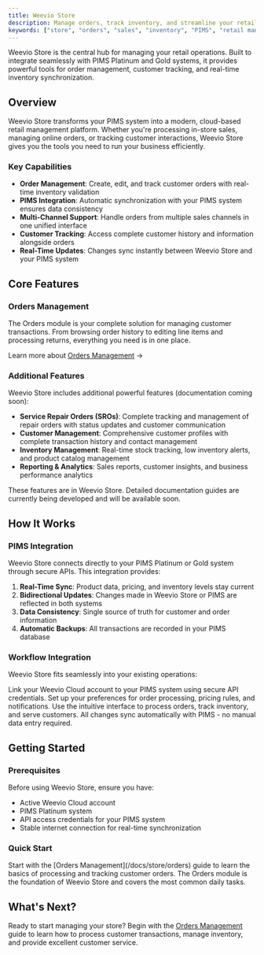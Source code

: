 ```yaml
---
title: Weevio Store
description: Manage orders, track inventory, and streamline your retail operations with Weevio Cloud Store Management.
keywords: ["store", "orders", "sales", "inventory", "PIMS", "retail management"]
---
```


Weevio Store is the central hub for managing your retail operations. Built to integrate seamlessly with PIMS Platinum and Gold systems, it provides powerful tools for order management, customer tracking, and real-time inventory synchronization.

## Overview

Weevio Store transforms your PIMS system into a modern, cloud-based retail management platform. Whether you're processing in-store sales, managing online orders, or tracking customer interactions, Weevio Store gives you the tools you need to run your business efficiently.

### Key Capabilities

- **Order Management**: Create, edit, and track customer orders with real-time inventory validation
- **PIMS Integration**: Automatic synchronization with your PIMS system ensures data consistency
- **Multi-Channel Support**: Handle orders from multiple sales channels in one unified interface
- **Customer Tracking**: Access complete customer history and information alongside orders
- **Real-Time Updates**: Changes sync instantly between Weevio Store and your PIMS system

## Core Features

### Orders Management

The Orders module is your complete solution for managing customer transactions. From browsing order history to editing line items and processing returns, everything you need is in one place.

<AutoNavigationCards />

Learn more about [Orders Management](/docs/store/orders) →

### Additional Features

Weevio Store includes additional powerful features (documentation coming soon):

- **Service Repair Orders (SROs)**: Complete tracking and management of repair orders with status updates and customer communication
- **Customer Management**: Comprehensive customer profiles with complete transaction history and contact management
- **Inventory Management**: Real-time stock tracking, low inventory alerts, and product catalog management
- **Reporting & Analytics**: Sales reports, customer insights, and business performance analytics

<Note type="info" title="Documentation in Progress">
These features are in Weevio Store. Detailed documentation guides are currently being developed and will be available soon.
</Note>

## How It Works

### PIMS Integration

Weevio Store connects directly to your PIMS Platinum or Gold system through secure APIs. This integration provides:

1. **Real-Time Sync**: Product data, pricing, and inventory levels stay current
2. **Bidirectional Updates**: Changes made in Weevio Store or PIMS are reflected in both systems
3. **Data Consistency**: Single source of truth for customer and order information
4. **Automatic Backups**: All transactions are recorded in your PIMS database

### Workflow Integration

Weevio Store fits seamlessly into your existing operations:

<Step>
  <StepItem title="Connect to PIMS">
    Link your Weevio Cloud account to your PIMS system using secure API credentials.
  </StepItem>
  <StepItem title="Configure Settings">
    Set up your preferences for order processing, pricing rules, and notifications.
  </StepItem>
  <StepItem title="Start Managing Orders">
    Use the intuitive interface to process orders, track inventory, and serve customers.
  </StepItem>
  <StepItem title="Automatic Sync">
    All changes sync automatically with PIMS - no manual data entry required.
  </StepItem>
</Step>

## Getting Started

### Prerequisites

Before using Weevio Store, ensure you have:

- Active Weevio Cloud account
- PIMS Platinum system
- API access credentials for your PIMS system
- Stable internet connection for real-time synchronization

### Quick Start

<Note type="info" title="New to Weevio Store?">
Start with the [Orders Management](/docs/store/orders) guide to learn the basics of processing and tracking customer orders. The Orders module is the foundation of Weevio Store and covers the most common daily tasks.
</Note>

## What's Next?

Ready to start managing your store? Begin with the [Orders Management](/docs/store/orders) guide to learn how to process customer transactions, manage inventory, and provide excellent customer service.
